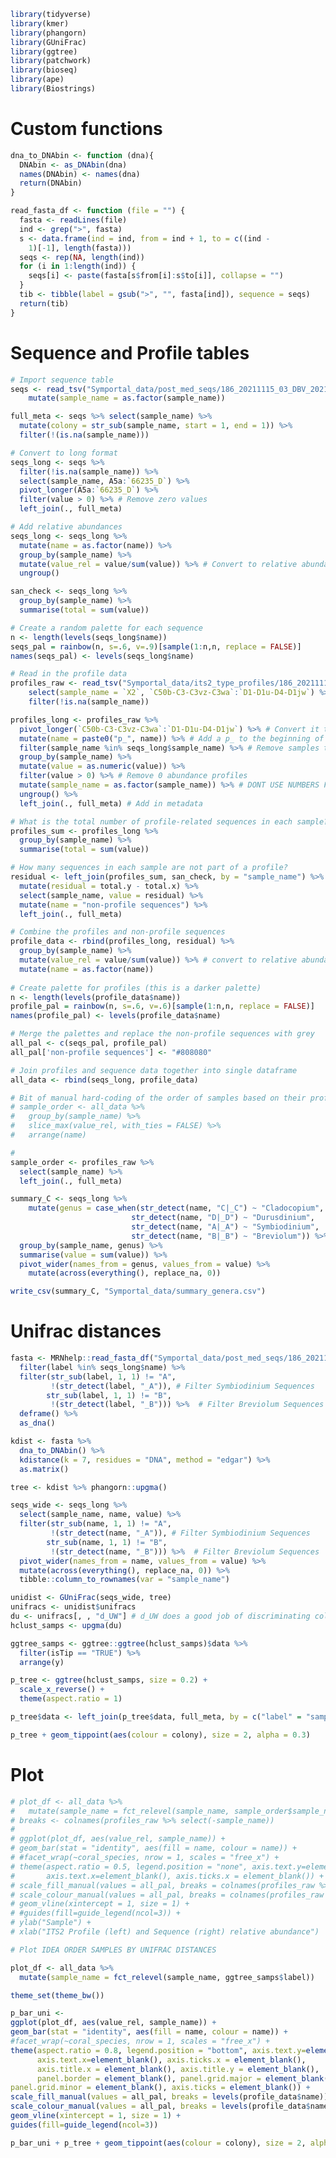 ```r
library(tidyverse)
library(kmer)
library(phangorn)
library(GUniFrac)
library(ggtree)
library(patchwork)
library(bioseq)
library(ape)
library(Biostrings)
```

# Custom functions

```r
dna_to_DNAbin <- function (dna){
  DNAbin <- as_DNAbin(dna)
  names(DNAbin) <- names(dna)
  return(DNAbin)
}

read_fasta_df <- function (file = "") {
  fasta <- readLines(file)
  ind <- grep(">", fasta)
  s <- data.frame(ind = ind, from = ind + 1, to = c((ind - 
    1)[-1], length(fasta)))
  seqs <- rep(NA, length(ind))
  for (i in 1:length(ind)) {
    seqs[i] <- paste(fasta[s$from[i]:s$to[i]], collapse = "")
  }
  tib <- tibble(label = gsub(">", "", fasta[ind]), sequence = seqs)
  return(tib)
}
```

# Sequence and Profile tables

```r
# Import sequence table
seqs <- read_tsv("Symportal_data/post_med_seqs/186_20211115_03_DBV_20211116T014450.seqs.absolute.abund_and_meta.txt") %>%
    mutate(sample_name = as.factor(sample_name))

full_meta <- seqs %>% select(sample_name) %>%
  mutate(colony = str_sub(sample_name, start = 1, end = 1)) %>%
  filter(!(is.na(sample_name)))

# Convert to long format
seqs_long <- seqs %>%
  filter(!is.na(sample_name)) %>%
  select(sample_name, A5a:`66235_D`) %>%
  pivot_longer(A5a:`66235_D`) %>%
  filter(value > 0) %>% # Remove zero values
  left_join(., full_meta)

# Add relative abundances
seqs_long <- seqs_long %>%
  mutate(name = as.factor(name)) %>%
  group_by(sample_name) %>%
  mutate(value_rel = value/sum(value)) %>% # Convert to relative abundance
  ungroup()

san_check <- seqs_long %>%
  group_by(sample_name) %>%
  summarise(total = sum(value))

# Create a random palette for each sequence
n <- length(levels(seqs_long$name))
seqs_pal = rainbow(n, s=.6, v=.9)[sample(1:n,n, replace = FALSE)]
names(seqs_pal) <- levels(seqs_long$name)

# Read in the profile data
profiles_raw <- read_tsv("Symportal_data/its2_type_profiles/186_20211115_03_DBV_20211116T014450.profiles.absolute.abund_and_meta.txt", skip = 6) %>%
    select(sample_name = `X2`, `C50b-C3-C3vz-C3wa`:`D1-D1u-D4-D1jw`) %>%
    filter(!is.na(sample_name))

profiles_long <- profiles_raw %>%
  pivot_longer(`C50b-C3-C3vz-C3wa`:`D1-D1u-D4-D1jw`) %>% # Convert it to long format
  mutate(name = paste0("p_", name)) %>% # Add a p_ to the beginning of each profile (Some profiles are single sequence profiles and clash with the Sequence names)
  filter(sample_name %in% seqs_long$sample_name) %>% # Remove samples that done appear in the Sequence dataframe
  group_by(sample_name) %>%
  mutate(value = as.numeric(value)) %>%
  filter(value > 0) %>% # Remove 0 abundance profiles
  mutate(sample_name = as.factor(sample_name)) %>% # DONT USE NUMBERS FOR SAMPLE NAMES
  ungroup() %>%
  left_join(., full_meta) # Add in metadata

# What is the total number of profile-related sequences in each sample?
profiles_sum <- profiles_long %>%
  group_by(sample_name) %>%
  summarise(total = sum(value))

# How many sequences in each sample are not part of a profile?
residual <- left_join(profiles_sum, san_check, by = "sample_name") %>%
  mutate(residual = total.y - total.x) %>%
  select(sample_name, value = residual) %>%
  mutate(name = "non-profile sequences") %>%
  left_join(., full_meta)

# Combine the profiles and non-profile sequences
profile_data <- rbind(profiles_long, residual) %>%
  group_by(sample_name) %>%
  mutate(value_rel = value/sum(value)) %>% # convert to relative abundance
  mutate(name = as.factor(name))
  
# Create palette for profiles (this is a darker palette)
n <- length(levels(profile_data$name))
profile_pal = rainbow(n, s=.6, v=.6)[sample(1:n,n, replace = FALSE)]
names(profile_pal) <- levels(profile_data$name)

# Merge the palettes and replace the non-profile sequences with grey
all_pal <- c(seqs_pal, profile_pal)
all_pal['non-profile sequences'] <- "#808080" 

# Join profiles and sequence data together into single dataframe
all_data <- rbind(seqs_long, profile_data)

# Bit of manual hard-coding of the order of samples based on their profiles
# sample_order <- all_data %>%
#   group_by(sample_name) %>%
#   slice_max(value_rel, with_ties = FALSE) %>%
#   arrange(name)

#
sample_order <- profiles_raw %>%
  select(sample_name) %>%
  left_join(., full_meta)
```

```r
summary_C <- seqs_long %>%
    mutate(genus = case_when(str_detect(name, "C|_C") ~ "Cladocopium",
                           str_detect(name, "D|_D") ~ "Durusdinium",
                           str_detect(name, "A|_A") ~ "Symbiodinium",
                           str_detect(name, "B|_B") ~ "Breviolum")) %>%
  group_by(sample_name, genus) %>%
  summarise(value = sum(value)) %>%
  pivot_wider(names_from = genus, values_from = value) %>%
    mutate(across(everything(), replace_na, 0))

write_csv(summary_C, "Symportal_data/summary_genera.csv")
```
# Unifrac distances

```r
fasta <- MRNhelp::read_fasta_df("Symportal_data/post_med_seqs/186_20211115_03_DBV_20211116T014450.seqs.fasta") %>%
  filter(label %in% seqs_long$name) %>%
  filter(str_sub(label, 1, 1) != "A",
         !(str_detect(label, "_A")), # Filter Symbiodinium Sequences
        str_sub(label, 1, 1) != "B",
         !(str_detect(label, "_B"))) %>%  # Filter Breviolum Sequences
  deframe() %>%
  as_dna()

kdist <- fasta %>%
  dna_to_DNAbin() %>%
  kdistance(k = 7, residues = "DNA", method = "edgar") %>%
  as.matrix()

tree <- kdist %>% phangorn::upgma()

seqs_wide <- seqs_long %>%
  select(sample_name, name, value) %>%
  filter(str_sub(name, 1, 1) != "A",
         !(str_detect(name, "_A")), # Filter Symbiodinium Sequences
        str_sub(name, 1, 1) != "B",
         !(str_detect(name, "_B"))) %>%  # Filter Breviolum Sequences
  pivot_wider(names_from = name, values_from = value) %>%
  mutate(across(everything(), replace_na, 0)) %>%
  tibble::column_to_rownames(var = "sample_name")

unidist <- GUniFrac(seqs_wide, tree)
unifracs <- unidist$unifracs
du <- unifracs[, , "d_UW"] # d_UW does a good job of discriminating colonies. What discriminates habitats?
hclust_samps <- upgma(du)

ggtree_samps <- ggtree::ggtree(hclust_samps)$data %>%
  filter(isTip == "TRUE") %>%
  arrange(y)

p_tree <- ggtree(hclust_samps, size = 0.2) +
  scale_x_reverse() +
  theme(aspect.ratio = 1)

p_tree$data <- left_join(p_tree$data, full_meta, by = c("label" = "sample_name"))

p_tree + geom_tippoint(aes(colour = colony), size = 2, alpha = 0.3)
```

# Plot

```r
# plot_df <- all_data %>%
#   mutate(sample_name = fct_relevel(sample_name, sample_order$sample_name))
# breaks <- colnames(profiles_raw %>% select(-sample_name))
# 
# ggplot(plot_df, aes(value_rel, sample_name)) +
# geom_bar(stat = "identity", aes(fill = name, colour = name)) +
# #facet_wrap(~coral_species, nrow = 1, scales = "free_x") +
# theme(aspect.ratio = 0.5, legend.position = "none", axis.text.y=element_blank(), axis.ticks.y = element_blank(),
#       axis.text.x=element_blank(), axis.ticks.x = element_blank()) +
# scale_fill_manual(values = all_pal, breaks = colnames(profiles_raw %>% select(-sample_name))) +
# scale_colour_manual(values = all_pal, breaks = colnames(profiles_raw %>% select(-sample_name))) +
# geom_vline(xintercept = 1, size = 1) +
# #guides(fill=guide_legend(ncol=3)) +
# ylab("Sample") +
# xlab("ITS2 Profile (left) and Sequence (right) relative abundance")

# Plot IDEA ORDER SAMPLES BY UNIFRAC DISTANCES

plot_df <- all_data %>%
  mutate(sample_name = fct_relevel(sample_name, ggtree_samps$label))

theme_set(theme_bw())

p_bar_uni <- 
ggplot(plot_df, aes(value_rel, sample_name)) +
geom_bar(stat = "identity", aes(fill = name, colour = name)) +
#facet_wrap(~coral_species, nrow = 1, scales = "free_x") +
theme(aspect.ratio = 0.8, legend.position = "bottom", axis.text.y=element_blank(), axis.ticks.y = element_blank(),
      axis.text.x=element_blank(), axis.ticks.x = element_blank(),
      axis.title.x = element_blank(), axis.title.y = element_blank(),
      panel.border = element_blank(), panel.grid.major = element_blank(),
panel.grid.minor = element_blank(), axis.ticks = element_blank()) +
scale_fill_manual(values = all_pal, breaks = levels(profile_data$name)) +
scale_colour_manual(values = all_pal, breaks = levels(profile_data$name)) +
geom_vline(xintercept = 1, size = 1) +
guides(fill=guide_legend(ncol=3))
```

```r
p_bar_uni + p_tree + geom_tippoint(aes(colour = colony), size = 2, alpha = 0.3)
```



